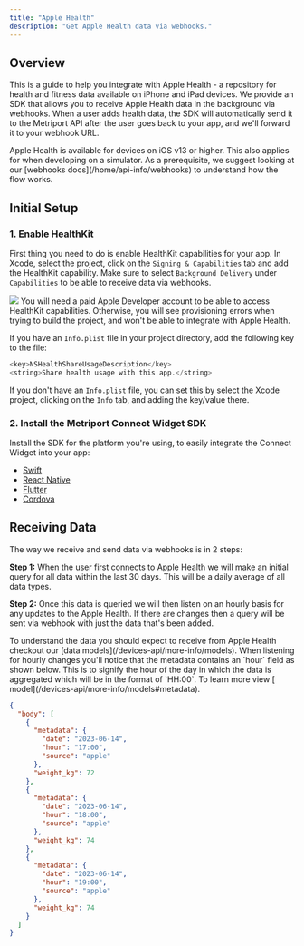 ```yaml
---
title: "Apple Health"
description: "Get Apple Health data via webhooks."
---
```


## Overview

This is a guide to help you integrate with Apple Health - a repository for health and fitness data available on iPhone and iPad devices.
We provide an SDK that allows you to receive Apple Health data in the background via webhooks. When a user adds health data,
the SDK will automatically send it to the Metriport API after the user goes back to your app, and we'll forward it to your webhook URL.

<Info>
  Apple Health is available for devices on iOS v13 or higher. This also applies for when developing
  on a simulator.
</Info>

<Tip>
  As a prerequisite, we suggest looking at our [webhooks docs](/home/api-info/webhooks) to
  understand how the flow works.
</Tip>

## Initial Setup

### 1. Enable HealthKit

First thing you need to do is enable HealthKit capabilities for your app.
In Xcode, select the project, click on the `Signing & Capabilities` tab and add the HealthKit capability.
Make sure to select `Background Delivery` under `Capabilities` to be able to receive data via webhooks.

<img className="h-100" src="/images/healthkit-capability.png" />

<Warning>
  You will need a paid Apple Developer account to be able to access HealthKit capabilities.
  Otherwise, you will see provisioning errors when trying to build the project, and won't be able to
  integrate with Apple Health.
</Warning>

If you have an `Info.plist` file in your project directory, add the following key to the file:

```swift
<key>NSHealthShareUsageDescription</key>
<string>Share health usage with this app.</string>
```

If you don't have an `Info.plist` file, you can set this by select the Xcode project,
clicking on the `Info` tab, and adding the key/value there.

### 2. Install the Metriport Connect Widget SDK

Install the SDK for the platform you're using, to easily integrate the Connect Widget into your app:

- [Swift](/devices-api/sdks/connect-widget/swift)
- [React Native](/devices-api/sdks/connect-widget/react-native)
- [Flutter](/devices-api/sdks/connect-widget/flutter)
- [Cordova](/devices-api/sdks/connect-widget/cordova)

## Receiving Data

The way we receive and send data via webhooks is in 2 steps:

**Step 1:** When the user first connects to Apple Health we will make an initial query for all data within the last 30 days.
This will be a daily average of all data types.

**Step 2:** Once this data is queried we will then listen on an hourly basis for any updates to the Apple Health.
If there are changes then a query will be sent via webhook with just the data that's been added.

<Info>
  To understand the data you should expect to receive from Apple Health checkout our [data
  models](/devices-api/more-info/models).
</Info>

<Info>
  When listening for hourly changes you'll notice that the metadata contains an `hour` field as
  shown below. This is to signify the hour of the day in which the data is aggregated which will be
  in the format of `HH:00`. To learn more view [ model](/devices-api/more-info/models#metadata).
</Info>

```json
{
  "body": [
    {
      "metadata": {
        "date": "2023-06-14",
        "hour": "17:00",
        "source": "apple"
      },
      "weight_kg": 72
    },
    {
      "metadata": {
        "date": "2023-06-14",
        "hour": "18:00",
        "source": "apple"
      },
      "weight_kg": 74
    },
    {
      "metadata": {
        "date": "2023-06-14",
        "hour": "19:00",
        "source": "apple"
      },
      "weight_kg": 74
    }
  ]
}
```
